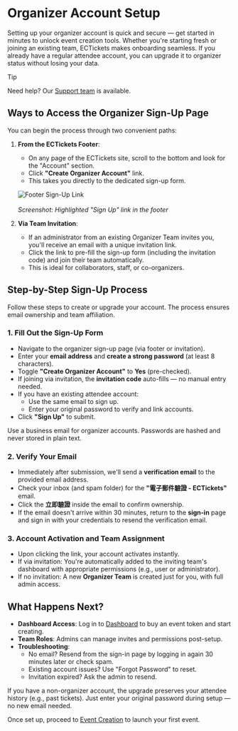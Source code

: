 
# Organizer Account Setup

Setting up your organizer account is quick and secure — get started in minutes to unlock event creation tools. Whether you're starting fresh or joining an existing team, ECTickets makes onboarding seamless. If you already have a regular attendee account, you can upgrade it to organizer status without losing your data.

> [!TIP]
>
> Need help? Our [Support team](https://www.ectickets.com/contact) is available.

## Ways to Access the Organizer Sign-Up Page

You can begin the process through two convenient paths:

1. **From the ECTickets Footer**:
   - On any page of the ECTickets site, scroll to the bottom and look for the "Account" section.
   - Click **"Create Organizer Account"** link.
   - This takes you directly to the dedicated sign-up form.

   ![Footer Sign-Up Link](/assets/docs/organizer/getting-started/account-setup/sign-up-link-highlighted.png)<br></br>
   _Screenshot: Highlighted "Sign Up" link in the footer_

2. **Via Team Invitation**:
   - If an administrator from an existing Organizer Team invites you, you'll receive an email with a unique invitation link.
   - Click the link to pre-fill the sign-up form (including the invitation code) and join their team automatically.
   - This is ideal for collaborators, staff, or co-organizers.

## Step-by-Step Sign-Up Process

Follow these steps to create or upgrade your account. The process ensures email ownership and team affiliation.

### 1. Fill Out the Sign-Up Form

- Navigate to the organizer sign-up page (via footer or invitation).
- Enter your **email address** and **create a strong password** (at least 8 characters).
- Toggle **"Create Organizer Account"** to **Yes** (pre-checked).
- If joining via invitation, the **invitation code** auto-fills — no manual entry needed.
- If you have an existing attendee account:
  - Use the same email to sign up.
  - Enter your original password to verify and link accounts.
- Click **"Sign Up"** to submit.

<Callout type="warning">
  Use a business email for organizer accounts. Passwords are hashed
  and never stored in plain text.
</Callout>

### 2. Verify Your Email

- Immediately after submission, we'll send a **verification email** to the provided email address.
- Check your inbox (and spam folder) for the **"電子郵件驗證 - ECTickets"** email.
- Click the **立即驗證** inside the email to confirm ownership.
- If the email doesn't arrive within 30 minutes, return to the **sign-in** page and sign in with your credentials to resend the verification email.

### 3. Account Activation and Team Assignment

- Upon clicking the link, your account activates instantly.
- If via invitation: You're automatically added to the inviting team's dashboard with appropriate permissions (e.g., user or administrator).
- If no invitation: A new **Organizer Team** is created just for you, with full admin access.

## What Happens Next?

- **Dashboard Access**: Log in to [Dashboard](https://www.ectickets.com/dashboard) to buy an event token and start creating.
- **Team Roles**: Admins can manage invites and permissions post-setup.
- **Troubleshooting**:
  - No email? Resend from the sign-in page by logging in again 30 minutes later or check spam.
  - Existing account issues? Use "Forgot Password" to reset.
  - Invitation expired? Ask the admin to resend.

<Callout type="info">
  If you have a non-organizer account, the upgrade preserves your
  attendee history (e.g., past tickets). Just enter your original
  password during setup — no new email needed.
</Callout>

Once set up, proceed to [Event Creation](/organizer/getting-started/event-creation) to launch your first event.
